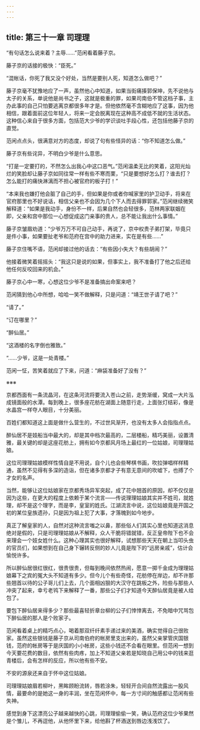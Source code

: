 ```yaml
---
---
---
```

title: 第三十一章 司理理
---




“有句话怎么说来着？主辱……”范闲看着藤子京。

藤子京的话接的极快：“臣死。”

“混帐话，你死了我又没个好处，当然是要别人死，知道怎么做吧？”

藤子京毫不犹豫地应了一声，虽然他心中知道，如果当街痛揍郭保坤，先不说他与太子的关系，单说他是尚书之子，这就是极重的罪，如果司南伯不管这档子事，主办此事的自己只怕要逃离京都很多年才是。但他依然毫不含糊地应了这事，因为他相信，跟着面前这位年轻人，将来一定会脱离现在这种高不成低不就的生活状态。这种信心来自于很多方面，包括范大少爷的学识谈吐手段心性，还包括他藤子京的直觉。

范闲点点头，很满意对方的态度，却说了句有些怪异的话：“你不知道怎么做。”

藤子京有些诧异，不明白少爷是什么意思。

“打是一定要打的，不然怎么出我心中这口恶气。”范闲温柔无比的笑着，这阳光灿烂的笑脸却让藤子京如同往常一样有些不寒而栗，“只是要想好怎么打？谁去打？怎么能打的痛快淋漓而不担心被官府的板子打！”

“本来我也嫌打他会脏了自己的手，但如果是你或者你喊家里的护卫动手，将来在官府那里也不好说话，相信父亲也不会因为几个下人而去得罪郭家。”范闲继续微笑解释道：“如果是我动手，身份不一样，后果自然也会轻很多，范林两家联姻在即，父亲和宫中那位一心想促成这门亲事的贵人，总不能让我出什么事情。”

藤子京皱眉劝道：“少爷万万不可自己动手，再说了，京中权贵子弟打架，毕竟只是件小事，如果要扯老爷和范府在宫中的助力进来，实在是有些……”

藤子京住嘴不语，范闲却接过他的话去：“有些因小失大？有些胡闹？”

他接着微笑着摇摇头：“我这只是说的如果，但事实上，我不准备打了他之后还给他任何反咬回来的机会。”

藤子京心中一寒，心想这位少爷不是准备搞出命案来吧？

范闲猜到他心中所想，哈哈一笑不做解释，只是问道：“靖王世子请了吧？”

“请了。”

“订在哪里？”

“醉仙居。”

“这酒楼的名字倒也雅致。”

“……少爷，这是一处青楼。”

范闲一怔，苦笑着就应了下来，问道：“麻袋准备好了没有？”

※※※

京都西面有一条流晶河，在这条河流将要流入苍山之前，走势渐缓，窝成一大片泓成镜面般的水潭。每到晚上，很多座花舫在湖面上随意行走，上面张灯结彩，像是水晶宫一样夺人眼目，十分美丽。

百姓们都知道这上面是做什么营生的，不过世风渐开，也没有太多人会指指点点。

醉仙居不是妓船当中最大的，却是其中档次最高的，二层楼船，精巧美丽，设置清雅，最关键的却是这座花舫上，拥有如今京都风月场上最红的一位姑娘，司理理姑娘。

这位司理理姑娘模样性情自是不用说，自个儿也会些琴棋书画，吹拉弹唱样样精通，虽然不见得有多深的造诣，但在诸多京都才子有意无意间的吹嘘下，也搏了个才女的名声。

当然，能够让这位姑娘家在京都秀场异军突起，成了花中翘首的原因，却不仅仅是因为这些，在更大的程度上依赖于某个流言——传说理理姑娘其实并不姓司，就姓理，却不是这个理字，而是李，皇室的姓氏。江湖流言中说，这位姑娘竟是开国之初的某位皇族遗孙，只是因为祖上犯了大事，才落魄到如今地步。

真正了解皇家的人，自然对这种流言嗤之以鼻，那些俗人们其实心里也知道这消息绝对是假的，只是司理理姑娘从不解释，众人干脆将错就错，反正皇帝陛下也不会来理会一个妓女姓什么。这种心理其实也很好解释，试想那些天天在朝上当叩头虫的官员们，如果想到在自己身下辗转反侧的妙人儿竟是陛下的“远房亲戚”，估计会愉悦许多。

所以醉仙居很红很红，很贵很贵，但每到晚间依然热闹，愿意一掷千金成为理理姑娘幕下之宾的冤大头不知道有多少。但今儿个有些奇怪，花舫停在岸边，却不许那些翘首以待的公子哥儿们上去，几个面相凶狠的大汉守在跳板之外，险些与那些人冲突了起来，幸亏老鸨下来解释了一番，那些公子们才知道今天醉仙居竟是被人给包了。

要包下醉仙居来得多少？那些最喜轻折章台柳的公子们悻悻离去，不免暗中咒骂包下醉仙居的那人是个败家子。

范闲看着桌上的精巧点心，喝着那双纤纤素手递过来的美酒，确实觉得自己很败家。虽然这些银钱是藤子京从司南伯府的帐房里支出来的，虽然父亲掌管庆国银钱，范府的帐房等于是庆国的小小帐房，这些小钱还不会看在眼里。但范闲一想到今天要花费的数目，依然有些肉疼，加上不知道父亲若是知晓自己用公中的钱来逛青楼后，会有怎样的反应，所以他有些不安。

不安的源泉还来自于怀中这位姑娘。

司理理姑娘眉若柳叶，黑眸顾盼流转，唇若涂朱，轻轻开合间自然流露出一股风情，最要命的是她这一身的丰润，坐在范闲怀中，每一方寸间的触感都让范闲有些失神。

感觉到身下这漂亮公子越来越快的心跳，司理理偷偷一笑，确认范府这位少爷果然是个雏儿，不再逗他，从他怀里下来，给他斟了杯酒送到唇边浅浅饮了。